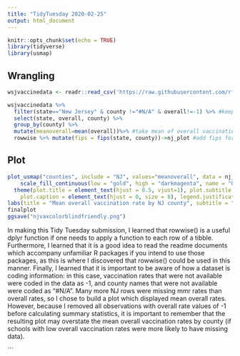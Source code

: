 ```yaml
---
title: "TidyTuesday 2020-02-25"
output: html_document
---
```


```r
knitr::opts_chunk$set(echo = TRUE)
library(tidyverse)
library(usmap)
```

## Wrangling

```r
wsjvaccinedata <- readr::read_csv('https://raw.githubusercontent.com/rfordatascience/tidytuesday/master/data/2020/2020-02-25/measles.csv') #read in TidyTuesday data

wsjvaccinedata %>% 
  filter(state=="New Jersey" & county !="#N/A" & overall!=-1) %>% #keep only New Jersey rows with valid county names and overall rates not equal to -1
  select(state, overall, county) %>% 
  group_by(county) %>% 
  mutate(meanoverall=mean(overall))%>% #take mean of overall vaccination rate by county
  rowwise %>% mutate(fips = fips(state, county))->nj_plot #add fips for each row
```

## Plot

```r
plot_usmap("counties", include = "NJ", values="meanoverall", data = nj_plot)+
    scale_fill_continuous(low = "gold", high = "darkmagenta", name = "Overall Vaccination Rate")+
  theme(plot.title = element_text(hjust = 0.5, vjust=1), plot.subtitle = element_text(hjust = 0),
    plot.caption = element_text(hjust = 0, size = 8), legend.justification = c(1,1), legend.position=c(2,.5))+
labs(title = "Mean overall vaccination rate by NJ county", subtitle = "2017-18 School Year", caption = "Data from The Wall Street Journal")->finalplot
finalplot
ggsave("njvaxcolorblindfriendly.png")

```

In making this Tidy Tuesday submission, I learned that rowwise() is a useful dplyr function if one needs to apply a function to each row of a tibble. Furthermore, I learned that it is a good idea to read the readme documents which accompany unfamiliar R packages if you intend to use those packages, as this is where I discovered that rowwise() could be used in this manner. Finally, I learned that it is important to be aware of how a dataset is coding information: in this case, vaccination rates that were not available were coded in the data as -1, and county names that were not available were coded as "#N/A". Many more NJ rows were missing mmr rates than overall rates, so I chose to build a plot which displayed mean overall rates. However, because I removed all observations with overall rate values of -1 before calculating summary statistics, it is important to remember that the resulting plot may overstate the mean overall vaccination rates by county (if schools with low overall vaccination rates were more likely to have missing data).

```
